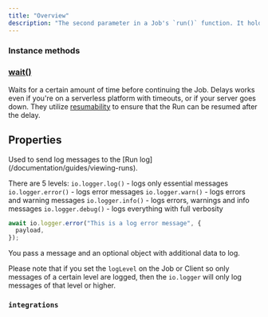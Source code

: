 ```yaml
---
title: "Overview"
description: "The second parameter in a Job's `run()` function. It holds integrations and useful actions you can perform."
---
```


### Instance methods

### [wait()](/sdk/io/wait)

Waits for a certain amount of time before continuing the Job. Delays works even if you're on a serverless platform with timeouts, or if your server goes down. They utilize [resumability](/documentation/concepts/resumability) to ensure that the Run can be resumed after the delay.

## Properties

<ResponseField name="logger" type="IOLogger">
  Used to send log messages to the [Run log](/documentation/guides/viewing-runs).

There are 5 levels:
`io.logger.log()` - logs only essential messages
`io.logger.error()` - logs error messages
`io.logger.warn()` - logs errors and warning messages
`io.logger.info()` - logs errors, warnings and info messages
`io.logger.debug()` - logs everything with full verbosity

```ts
await io.logger.error("This is a log error message", {
  payload,
});
```

You pass a message and an optional object with additional data to log.

Please note that if you set the `logLevel` on the Job or Client so only messages of a certain level are logged, then the `io.logger` will only log messages of that level or higher.

</ResponseField>

### `integrations`
